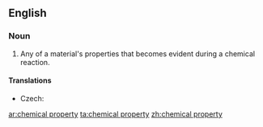 ==English==
===Noun===
{{wikipedia}}
{{en-noun|sg=[[chemical]] [[property]]|chemical properties}}
# {{chemistry}} Any of a material's properties that becomes evident during a chemical reaction.

====Translations====
{{trans-top|any of a material's properties that becomes evident during a chemical reaction}}
* Czech: {{t-|cs|chemická vlastnost|f}}
{{trans-mid}}
{{trans-bottom}}

[[ar:chemical property]]
[[ta:chemical property]]
[[zh:chemical property]]